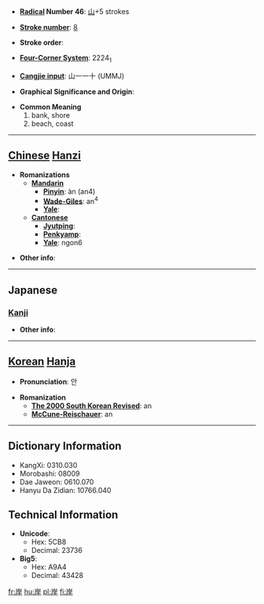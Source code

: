 * '''[[Wiktionary:Chinese radical index| Radical]] Number 46''': [[Wiktionary:Chinese radical index 山|山]]+5 strokes

* '''[[Wiktionary:Chinese total strokes index|Stroke number]]''': [[Wiktionary:Chinese total strokes index 8|8]]

* '''Stroke order''': 

* '''[[Wiktionary:Chinese four corner index|Four-Corner System]]''': 2224<sub>1</sub>

* '''[[Wiktionary:Chinese Cangjie index|Cangjie input]]''': 山一一十 (UMMJ)

* '''Graphical Significance and Origin''': 

* '''Common Meaning'''
*#bank, shore
*# beach, coast


----

== [[Chinese]] [[Hanzi]] ==

* '''Romanizations'''
** '''[[Mandarin]]'''
*** '''[[Pinyin]]''': àn (an4)
*** '''[[Wade-Giles]]''': an<sup>4</sup>
*** '''[[Yale]]''': 
** '''[[Cantonese]]'''
*** '''[[Jyutping]]''':
*** '''[[Penkyamp]]''': 
*** '''[[Yale]]''': ngon6

* '''Other info''': 

----

==Japanese==
===[[Kanji]]===
{{kanji|on readings=[[がん]] (gan)|kun readings=[[きし]] (kishi)}}

* '''Other info''':  

----

== [[Korean]] [[Hanja]] ==

* '''Pronunciation''': 안

* '''Romanization'''
** '''[[The 2000 South Korean Revised Romanization|The 2000 South Korean Revised]]''': an
** '''[[McCune-Reischauer]]''': an

----

== Dictionary Information ==

* KangXi: 0310.030
* Morobashi: 08009
* Dae Jaweon: 0610.070
* Hanyu Da Zidian: 10766.040

== Technical Information ==

* '''Unicode''':
** Hex: 5CB8
** Decimal: 23736
* '''Big5''':
** Hex: A9A4
** Decimal: 43428

[[fr:岸]]
[[hu:岸]]
[[pl:岸]]
[[fi:岸]]